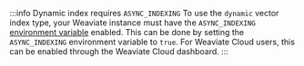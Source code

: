 :::info Dynamic index requires `ASYNC_INDEXING`
To use the `dynamic` vector index type, your Weaviate instance must have the `ASYNC_INDEXING` [environment variable](/developers/weaviate/config-refs/env-vars#general) enabled. This can be done by setting the `ASYNC_INDEXING` environment variable to `true`. For Weaviate Cloud users, this can be enabled through the Weaviate Cloud dashboard.
:::
